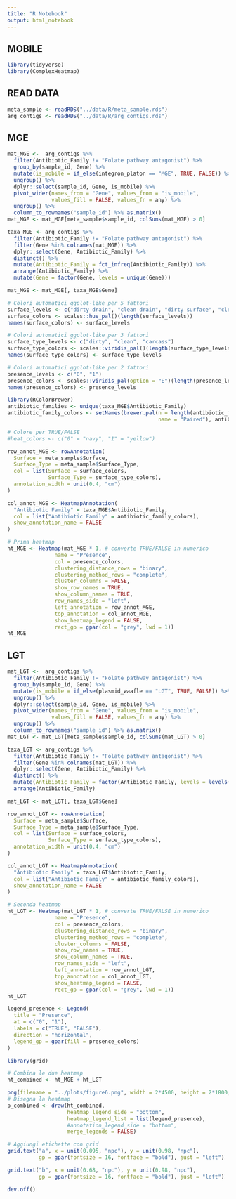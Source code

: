 ```yaml
---
title: "R Notebook"
output: html_notebook
---
```


## MOBILE

```r
library(tidyverse)
library(ComplexHeatmap)
```

## READ DATA

```r
meta_sample <- readRDS("../data/R/meta_sample.rds")
arg_contigs <- readRDS("../data/R/arg_contigs.rds")
```

## MGE

```r
mat_MGE <-  arg_contigs %>%
  filter(Antibiotic_Family != "Folate pathway antagonist") %>%
  group_by(sample_id, Gene) %>%
  mutate(is_mobile = if_else(integron_platon == "MGE", TRUE, FALSE)) %>%
  ungroup() %>%
  dplyr::select(sample_id, Gene, is_mobile) %>%
  pivot_wider(names_from = "Gene", values_from = "is_mobile", 
              values_fill = FALSE, values_fn = any) %>%
  ungroup() %>%
  column_to_rownames("sample_id") %>% as.matrix()
mat_MGE <- mat_MGE[meta_sample$sample_id, colSums(mat_MGE) > 0]

taxa_MGE <- arg_contigs %>%
  filter(Antibiotic_Family != "Folate pathway antagonist") %>%
  filter(Gene %in% colnames(mat_MGE)) %>%
  dplyr::select(Gene, Antibiotic_Family) %>%
  distinct() %>%
  mutate(Antibiotic_Family = fct_infreq(Antibiotic_Family)) %>%
  arrange(Antibiotic_Family) %>%  
  mutate(Gene = factor(Gene, levels = unique(Gene)))

mat_MGE <- mat_MGE[, taxa_MGE$Gene]
```


```r
# Colori automatici ggplot-like per 5 fattori
surface_levels <- c("dirty drain", "clean drain", "dirty surface", "clean surface", "carcass")
surface_colors <- scales::hue_pal()(length(surface_levels))
names(surface_colors) <- surface_levels

# Colori automatici ggplot-like per 3 fattori
surface_type_levels <- c("dirty", "clean", "carcass")
surface_type_colors <- scales::viridis_pal()(length(surface_type_levels))
names(surface_type_colors) <- surface_type_levels

# Colori automatici ggplot-like per 2 fattori
presence_levels <- c("0", "1")
presence_colors <- scales::viridis_pal(option = "E")(length(presence_levels))
names(presence_colors) <- presence_levels

library(RColorBrewer)
antibiotic_families <- unique(taxa_MGE$Antibiotic_Family)
antibiotic_family_colors <- setNames(brewer.pal(n = length(antibiotic_families), 
                                                name = "Paired"), antibiotic_families)

# Colore per TRUE/FALSE
#heat_colors <- c("0" = "navy", "1" = "yellow")
```


```r
row_annot_MGE <- rowAnnotation(
  Surface = meta_sample$Surface,
  Surface_Type = meta_sample$Surface_Type,
  col = list(Surface = surface_colors,
             Surface_Type = surface_type_colors),
  annotation_width = unit(0.4, "cm")
)

col_annot_MGE <- HeatmapAnnotation(
  "Antibiotic Family" = taxa_MGE$Antibiotic_Family,
  col = list("Antibiotic Family" = antibiotic_family_colors),
  show_annotation_name = FALSE
)
```

```r
# Prima heatmap
ht_MGE <- Heatmap(mat_MGE * 1, # converte TRUE/FALSE in numerico
               name = "Presence",
               col = presence_colors,
               clustering_distance_rows = "binary",
               clustering_method_rows = "complete",
               cluster_columns = FALSE,
               show_row_names = TRUE,
               show_column_names = TRUE,
               row_names_side = "left",
               left_annotation = row_annot_MGE,
               top_annotation = col_annot_MGE,
               show_heatmap_legend = FALSE,
               rect_gp = gpar(col = "grey", lwd = 1))
ht_MGE
```

## LGT

```r
mat_LGT <-  arg_contigs %>%
  filter(Antibiotic_Family != "Folate pathway antagonist") %>%
  group_by(sample_id, Gene) %>%
  mutate(is_mobile = if_else(plasmid_waafle == "LGT", TRUE, FALSE)) %>%
  ungroup() %>%
  dplyr::select(sample_id, Gene, is_mobile) %>%
  pivot_wider(names_from = "Gene", values_from = "is_mobile", 
              values_fill = FALSE, values_fn = any) %>%
  ungroup() %>%
  column_to_rownames("sample_id") %>% as.matrix()
mat_LGT <- mat_LGT[meta_sample$sample_id, colSums(mat_LGT) > 0]

taxa_LGT <- arg_contigs %>%
  filter(Antibiotic_Family != "Folate pathway antagonist") %>%
  filter(Gene %in% colnames(mat_LGT)) %>%
  dplyr::select(Gene, Antibiotic_Family) %>%
  distinct() %>%
  mutate(Antibiotic_Family = factor(Antibiotic_Family, levels = levels(taxa_MGE$Antibiotic_Family))) %>%
  arrange(Antibiotic_Family) 

mat_LGT <- mat_LGT[, taxa_LGT$Gene]
```

```r
row_annot_LGT <- rowAnnotation(
  Surface = meta_sample$Surface,
  Surface_Type = meta_sample$Surface_Type,
  col = list(Surface = surface_colors,
             Surface_Type = surface_type_colors),
  annotation_width = unit(0.4, "cm")
)

col_annot_LGT <- HeatmapAnnotation(
  "Antibiotic Family" = taxa_LGT$Antibiotic_Family,
  col = list("Antibiotic Family" = antibiotic_family_colors),
  show_annotation_name = FALSE
)
```

```r
# Seconda heatmap
ht_LGT <- Heatmap(mat_LGT * 1, # converte TRUE/FALSE in numerico
               name = "Presence",
               col = presence_colors,
               clustering_distance_rows = "binary",
               clustering_method_rows = "complete",
               cluster_columns = FALSE,
               show_row_names = TRUE,
               show_column_names = TRUE,
               row_names_side = "left",
               left_annotation = row_annot_LGT,
               top_annotation = col_annot_LGT,
               show_heatmap_legend = FALSE,
               rect_gp = gpar(col = "grey", lwd = 1)) 
ht_LGT
```




```r
legend_presence <- Legend(
  title = "Presence",
  at = c("0", "1"),
  labels = c("TRUE", "FALSE"),
  direction = "horizontal", 
  legend_gp = gpar(fill = presence_colors)
)
```


```r
library(grid)

# Combina le due heatmap
ht_combined <- ht_MGE + ht_LGT

png(filename = "../plots/figure6.png", width = 2*4500, height = 2*1800, res = 2*300)
# Disegna la heatmap
p_combined <- draw(ht_combined,
                   heatmap_legend_side = "bottom",
                   heatmap_legend_list = list(legend_presence),
                   #annotation_legend_side = "bottom",
                   merge_legends = FALSE)

# Aggiungi etichette con grid
grid.text("a", x = unit(0.095, "npc"), y = unit(0.98, "npc"), 
          gp = gpar(fontsize = 16, fontface = "bold"), just = "left")

grid.text("b", x = unit(0.68, "npc"), y = unit(0.98, "npc"), 
          gp = gpar(fontsize = 16, fontface = "bold"), just = "left")

dev.off()
```




